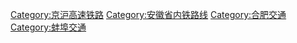 {{catmore}}
[[Category:京沪高速铁路|Category:京沪高速铁路]]
[[Category:安徽省内铁路线|Category:安徽省内铁路线]]
[[Category:合肥交通|Category:合肥交通]]
[[Category:蚌埠交通|Category:蚌埠交通]]